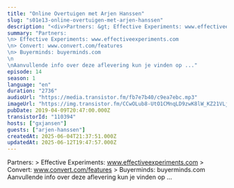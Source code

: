 ```yaml
---
title: "Online Overtuigen met Arjen Hanssen"
slug: "s01e13-online-overtuigen-met-arjen-hanssen"
description: "<div>Partners: &gt; Effective Experiments: www.effectiveexperiments.com &gt; Convert: www.convert.com/features &gt; Buyerminds: buyerminds.com Aanvullende info over deze aflevering kun je vinden op ...</div>"
summary: "Partners:\n> Effective Experiments: www.effectiveexperiments.com\n> Convert: www.convert.com/features\n> Buyerminds: buyerminds.com\n\nAanvullende info over deze aflevering kun je vinden op ..."
episode: 14
season: 1
language: "en"
duration: "2736"
audioUrl: "https://media.transistor.fm/fb7e7b40/c9ea7ebc.mp3"
imageUrl: "https://img.transistor.fm/CCwOLub8-UtO1CMnqLD9zwK8lW_KZ21VLj7k-0Go3bc/rs:fill:3000:3000:1/q:60/aHR0cHM6Ly9pbWct/dXBsb2FkLXByb2R1/Y3Rpb24udHJhbnNp/c3Rvci5mbS9lcGlz/b2RlLzExMDM5NC8x/NjAxNTg4NjY0LWFy/dHdvcmsuanBn.webp"
pubDate: 2019-04-09T20:47:00.000Z
transistorId: "110394"
hosts: ["gxjansen"]
guests: ["arjen-hanssen"]
createdAt: 2025-06-04T21:37:51.000Z
updatedAt: 2025-06-12T19:47:57.000Z
---
```


Partners: > Effective Experiments: www.effectiveexperiments.com > Convert: www.convert.com/features > Buyerminds: buyerminds.com Aanvullende info over deze aflevering kun je vinden op ...
